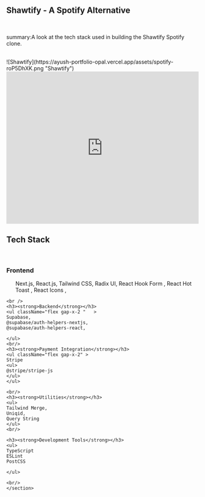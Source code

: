 <br/>
<section className="mb-4 text-[1.2em] ">

<h1 className="text-2xl font-semibold"> Shawtify - A Spotify Alternative </h1>
<br/>
<div className="flex gap-x-2">
<div className="border-l  border-4 border-zinc-400 "  >
</div>
<p>
summary:A look at the tech stack used in building the Shawtify Spotify clone.
</p>
</div>
<br />
![Shawtify](https://ayush-portfolio-opal.vercel.app/assets/spotify-roP5DhXK.png "Shawtify")
<br/>
<iframe src="https://www.linkedin.com/embed/feed/update/urn:li:ugcPost:7146040639007186944?compact=1" height="399" width="100%" frameborder="0" allowfullscreen="" title="Embedded post"></iframe>
<h2>Tech Stack</h2>
<br />

<h3><strong>Frontend</strong></h3>
<ul className="flex gap-x-2 ">

Next.js,
    React.js,
    Tailwind CSS,
    Radix UI,
    React Hook Form ,
    React Hot Toast ,
    React Icons ,
    </ul>

    <br />
    <h3><strong>Backend</strong></h3>
    <ul className="flex gap-x-2 "   >
    Supabase,
    @supabase/auth-helpers-nextjs,
    @supabase/auth-helpers-react,

    </ul>
    <br/>
    <h3><strong>Payment Integration</strong></h3>
    <ul className="flex gap-x-2" >
    Stripe
    <ul>
    @stripe/stripe-js
    </ul>
    </ul>

    <br/>
    <h3><strong>Utilities</strong></h3>
    <ul>
    Tailwind Merge,
    Uniqid,
    Query String
    </ul>
    <br/>

    <h3><strong>Development Tools</strong></h3>
    <ul>
    TypeScript
    ESLint
    PostCSS

    </ul>

    <br/>
    </section>

